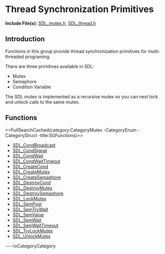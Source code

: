 
= Thread Synchronization Primitives =

'''Include File(s):'''  [http://hg.libsdl.org/SDL/file/default/include/SDL_mutex.h SDL_mutex.h], [http://hg.libsdl.org/SDL/file/default/include/SDL_thread.h SDL_thread.h]


== Introduction ==

Functions in this group provide thread synchronization primitives for multi-threaded programing.

There are three primitives available in SDL:
* Mutex
* Semaphore
* Condition Variable

The SDL mutex is implemented as a recursive mutex so you can nest lock and unlock calls to the same mutex.


<!-- #Remove this line and the ## below to use this markup if it becomes relevant to this category -->
<!-- #== Enumerations == -->
<!-- #<<FullSearchCached(category:CategoryEnum CategoryMutex -title:SGEnumerations)>> -->

<!-- #== Structures == -->
<!-- #<<FullSearchCached(category:CategoryStruct CategoryMutex -title:SGStructures)>> -->

== Functions ==
<<FullSearchCached(category:CategoryMutex -CategoryEnum -CategoryStruct -title:SGFunctions)>>

<!-- BEGIN CATEGORY LIST -->
* [[SDL_CondBroadcast]]
* [[SDL_CondSignal]]
* [[SDL_CondWait]]
* [[SDL_CondWaitTimeout]]
* [[SDL_CreateCond]]
* [[SDL_CreateMutex]]
* [[SDL_CreateSemaphore]]
* [[SDL_DestroyCond]]
* [[SDL_DestroyMutex]]
* [[SDL_DestroySemaphore]]
* [[SDL_LockMutex]]
* [[SDL_SemPost]]
* [[SDL_SemTryWait]]
* [[SDL_SemValue]]
* [[SDL_SemWait]]
* [[SDL_SemWaitTimeout]]
* [[SDL_TryLockMutex]]
* [[SDL_UnlockMutex]]
<!-- END CATEGORY LIST -->
----\nCategoryCategory
